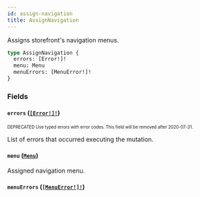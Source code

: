 ```yaml
---
id: assign-navigation
title: AssignNavigation
---
```


Assigns storefront's navigation menus.

```graphql
type AssignNavigation {
  errors: [Error!]!
  menu: Menu
  menuErrors: [MenuError!]!
}
```

### Fields

#### `errors` ([`[Error!]!`](/api-reference/objects/error.mdx))

<sub><sup><span className="deprecatedTag">DEPRECATED</span> Use typed errors with error codes. This field will be removed after 2020-07-31.</sup></sub>

List of errors that occurred executing the mutation.

#### `menu` ([`Menu`](/api-reference/objects/menu.mdx))

Assigned navigation menu.

#### `menuErrors` ([`[MenuError!]!`](/api-reference/objects/menu-error.mdx))
